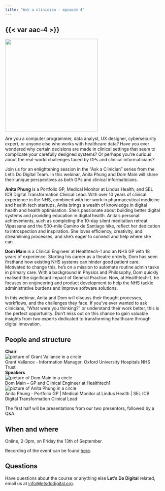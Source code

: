 ```yaml
---
title: "Ask a clinician - episode 4"
---
```


## {{< var aac-4 >}}

![](/media/medical-bear.jpg){height=300px fig-align="center" fig-alt="A porcelain bear, wearing doctor cloths and some tablets in blister packs in the background"}

Are you a computer programmer, data analyst, UX designer, cybersecurity expert, or anyone else who works with healthcare data? Have you ever wondered why certain decisions are made in clinical settings that seem to complicate your carefully designed systems? Or perhaps you're curious about the real-world challenges faced by GPs and clinical informaticians?

Join us for an enlightening session in the "Ask a Clinician" series from the Let’s Do Digital Team. In this webinar, Anita Phung and Dom Main will share their unique perspectives as both GPs and clinical informaticians.

**Anita Phung** is a Portfolio GP, Medical Monitor at Lindus Health, and SEL ICB Digital Transformation Clinical Lead. With over 10 years of clinical experience in the NHS, combined with her work in pharmaceutical medicine and health tech startups, Anita brings a wealth of knowledge in digital health and health optimisation. She’s passionate about building better digital systems and providing education in digital health. Anita's personal achievements, such as completing the 10-day silent meditation retreat Vipassana and the 500-mile Camino de Santiago hike, reflect her dedication to introspection and inspiration. She loves efficiency, creativity, and streamlining processes, and she's eager to connect and help where she can.

**Dom Main** is a Clinical Engineer at Healthtech-1 and an NHS GP with 18 years of experience. Starting his career as a theatre orderly, Dom has seen firsthand how existing NHS systems can hinder good patient care. Motivated to change this, he’s on a mission to automate routine admin tasks in primary care. With a background in Physics and Philosophy, Dom quickly realised the significant impact of General Practice. Now, at Healthtech-1, he focuses on engineering and product development to help the NHS tackle administrative burdens and improve software solutions.

In this webinar, Anita and Dom will discuss their thought processes, workflows, and the challenges they face. If you've ever wanted to ask clinicians, "What were you thinking?" or understand their work better, this is the perfect opportunity. Don’t miss out on this chance to gain valuable insights from two experts dedicated to transforming healthcare through digital innovation.

## People and structure

```{=html}
<strong>Chair</strong>
<div class="agenda-container">
    <div class="agenda-row">
        <div class="agenda-image-container">
            <img src="/media/grant-vallance-circle.png" alt="picture of Grant Vallance in a circle" class="agenda-image">
        </div>
        <div class="agenda-text-container">
            Grant Vallance - Information Manager, Oxford University Hospitals NHS Trust
    </div>
</div>
<strong>Speakers</strong>
<div class="agenda-container">
    <div class="agenda-row">
        <div class="agenda-image-container">
            <img src="/media/dom-main-circle.png" alt="picture of Dom Main in a circle" class="agenda-image">
        </div>
        <div class="agenda-text-container">
            Dom Main – GP and Clinical Engineer at Healthtech1
        </div>
    </div>
</div>
<div class="agenda-container">
    <div class="agenda-row">
        <div class="agenda-image-container">
            <img src="/media/anita-phung-circle.png" alt="picture of Anita Phung in a circle" class="agenda-image">
        </div>
        <div class="agenda-text-container">
            Anita Phung - Portfolio GP | Medical Monitor at Lindus Health | SEL ICB Digital Transformation Clinical Lead
        </div>
    </div>
</div>
```

The first half will be presentations from our two presentors, followed by a Q&A.


## When and where

Online, 2-3pm, on Friday the 13th of September.

Recording of the event can be found [here](https://youtube.com/live/kvtJ6ZZWu8A).


## Questions

Have questions about the course or anything else **Let's Do Digital** related, email us at [info@letsdodigital.org](mailto:info@letsdodigital.org).

